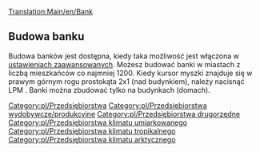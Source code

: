 [[Translation:Main/en/Bank]]{{en/-}}
{{pl/Przedsiębiorstwa|name=Bank
|image=Bank.png
|caption=Umiarkowany
|image2=Tropicalbank.png
|caption2=Arktyczny & Tropikalny
|climates=[[Main/en/Klimat/Pl#Umiarkowany]], [[Main/en/Klimat/Pl#Arktyczny]], [[Main/en/Klimat/Pl#Tropikalny]]
|accepts=[[Main/pl/Kosztowności|Kosztowności]] (tylko Umiarkowany), [[Main/pl/Złoto|Złoto]] (tylko Arktyczny), [[Main/pl/Diamenty|Diamenty]] (tylko Tropikalny)
|produces=[[Main/pl/Kosztowności|Kosztowności]] (tylko Umiarkowany)
}}

==Budowa banku==
Budowa banków jest dostępna, kiedy taka możliwość jest włączona w [[Main/en/Ustawienia zaawansowane/Ekonomia/Pl#Budowa przedsiębiorstw wydobywczych|ustawieniach zaawansowanych]]. Możesz budować banki w miastach z liczbą mieszkańców co najmniej 1200. Kiedy kursor myszki znajduje się w prawym górnym rogu prostokąta 2x1 (nad budynkiem), należy nacisnąć LPM . Banki można zbudować tylko na budynkach (domach).

{{pl/Navbox Industries}}

[[Category:pl/Przedsiębiorstwa]]
[[Category:pl/Przedsiębiorstwa wydobywcze/produkcyjne]]
[[Category:pl/Przedsiębiorstwa drugorzędne]]
[[Category:pl/Przedsiębiorstwa klimatu umiarkowanego]]
[[Category:pl/Przedsiębiorstwa klimatu tropikalnego]]
[[Category:pl/Przedsiębiorstwa klimatu arktycznego]]